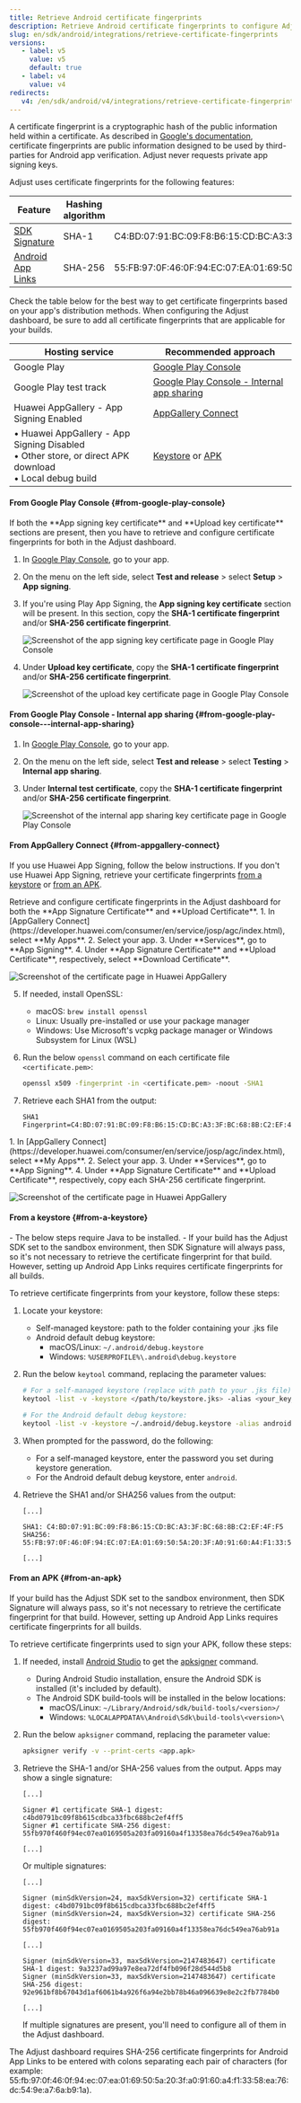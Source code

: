 ```yaml
---
title: Retrieve Android certificate fingerprints
description: Retrieve Android certificate fingerprints to configure Adjust features
slug: en/sdk/android/integrations/retrieve-certificate-fingerprints
versions:
   - label: v5
     value: v5
     default: true
   - label: v4
     value: v4
redirects:
   v4: /en/sdk/android/v4/integrations/retrieve-certificate-fingerprints
---
```


A certificate fingerprint is a cryptographic hash of the public information held within a certificate. As described in [Google's documentation](https://developer.android.com/studio/publish/app-signing#api-providers), certificate fingerprints are public information designed to be used by third-parties for Android app verification. Adjust never requests private app signing keys.

Adjust uses certificate fingerprints for the following features:

| Feature                                                                                              | Hashing algorithm | Example                                                                                         |
| ---------------------------------------------------------------------------------------------------- | ----------------- | ----------------------------------------------------------------------------------------------- |
| [SDK Signature](https://help.adjust.com/en/article/sdk-signature#add-signatures-in-the-adjust-suite) | SHA-1             | C4:BD:07:91:BC:09:F8:B6:15:CD:BC:A3:3F:BC:68:8B:C2:EF:4F:F5                                     |
| [Android App Links](https://help.adjust.com/en/article/set-up-android-app-links#set-up-in-appview)   | SHA-256           | 55:FB:97:0F:46:0F:94:EC:07:EA:01:69:50:5A:20:3F:A0:91:60:A4:F1:33:58:EA:76:DC:54:9E:A7:6A:B9:1A |

Check the table below for the best way to get certificate fingerprints based on your app's distribution methods. When configuring the Adjust dashboard, be sure to add all certificate fingerprints that are applicable for your builds.

| Hosting service                                                                                                  | Recommended approach                                                                           |
| ---------------------------------------------------------------------------------------------------------------- | ---------------------------------------------------------------------------------------------- |
| Google Play                                                                                                      | [Google Play Console](#from-google-play-console)                                               |
| Google Play test track                                                                                           | [Google Play Console - Internal app sharing](#from-google-play-console---internal-app-sharing) |
| Huawei AppGallery - App Signing Enabled                                                                          | [AppGallery Connect](#from-appgallery-connect)                                                 |
| • Huawei AppGallery - App Signing Disabled <br />• Other store, or direct APK download <br />• Local debug build | [Keystore](#from-a-keystore) or [APK](#from-an-apk)                                            |

#### From Google Play Console {#from-google-play-console}

<Callout type="note">
   If both the **App signing key certificate** and **Upload key certificate**
   sections are present, then you have to retrieve and configure certificate
   fingerprints for both in the Adjust dashboard.
</Callout>

1. In [Google Play Console](https://play.google.com/console), go to your app.
2. On the menu on the left side, select **Test and release** > select **Setup** > **App signing**.
3. If you're using Play App Signing, the **App signing key certificate** section will be present. In this section, copy the **SHA-1 certificate fingerprint** and/or **SHA-256 certificate fingerprint**.

   ![Screenshot of the app signing key certificate page in Google Play Console](@images/sig-v3/google-play-app-signing.png)

4. Under **Upload key certificate**, copy the **SHA-1 certificate fingerprint** and/or **SHA-256 certificate fingerprint**.

   ![Screenshot of the upload key certificate page in Google Play Console](@images/sig-v3/google-play-upload.png)

#### From Google Play Console - Internal app sharing {#from-google-play-console---internal-app-sharing}

1. In [Google Play Console](https://play.google.com/console), go to your app.
2. On the menu on the left side, select **Test and release** > select **Testing** > **Internal app sharing**.
3. Under **Internal test certificate**, copy the **SHA-1 certificate fingerprint** and/or **SHA-256 certificate fingerprint**.

   ![Screenshot of the internal app sharing key certificate page in Google Play Console](@images/sig-v3/google-play-internal-app-sharing.png)

#### From AppGallery Connect {#from-appgallery-connect}

If you use Huawei App Signing, follow the below instructions. If you don't use Huawei App Signing, retrieve your certificate fingerprints [from a keystore](#from-a-keystore) or [from an APK](#from-an-apk).

<Callout type="note">
   Retrieve and configure certificate fingerprints in the Adjust dashboard for
   both the **App Signature Certificate** and **Upload Certificate**.
</Callout>

<Tabs>
<Tab title="SHA-1" sync="sha-1">
1. In [AppGallery Connect](https://developer.huawei.com/consumer/en/service/josp/agc/index.html), select **My Apps**.
2. Select your app.
3. Under **Services**, go to **App Signing**.
4. Under **App Signature Certificate** and **Upload Certificate**, respectively, select **Download Certificate**.

![Screenshot of the certificate page in Huawei AppGallery](@images/sig-v3/huawei-sha1.png)

5. If needed, install OpenSSL:

   - macOS: `brew install openssl`
   - Linux: Usually pre-installed or use your package manager
   - Windows: Use Microsoft's vcpkg package manager or Windows Subsystem for Linux (WSL)

6. Run the below `openssl` command on each certificate file `<certificate.pem>`:

   ```bash
   openssl x509 -fingerprint -in <certificate.pem> -noout -SHA1
   ```

7. Retrieve each SHA1 from the output:

   ```
   SHA1 Fingerprint=C4:BD:07:91:BC:09:F8:B6:15:CD:BC:A3:3F:BC:68:8B:C2:EF:4F:F5
   ```

</Tab>
<Tab title="SHA-256" sync="sha-256">
1. In [AppGallery Connect](https://developer.huawei.com/consumer/en/service/josp/agc/index.html), select **My Apps**.
2. Select your app.
3. Under **Services**, go to **App Signing**.
4. Under **App Signature Certificate** and **Upload Certificate**, respectively, copy each SHA-256 certificate fingerprint.

![Screenshot of the certificate page in Huawei AppGallery](@images/sig-v3/huawei-sha256.png)

</Tab>
</Tabs>

#### From a keystore {#from-a-keystore}

<Callout type="note">
   - The below steps require Java to be installed.
   - If your build has the Adjust SDK set to the sandbox environment, then SDK Signature 
   will always pass, so it's not necessary to retrieve the certificate fingerprint for that 
   build. However, setting up Android App Links requires certificate fingerprints for all builds.
</Callout>

To retrieve certificate fingerprints from your keystore, follow these steps:

1. Locate your keystore:
   - Self-managed keystore: path to the folder containing your .jks file
   - Android default debug keystore:
      - macOS/Linux: `~/.android/debug.keystore`
      - Windows: `%USERPROFILE%\.android\debug.keystore`
2. Run the below `keytool` command, replacing the parameter values:

   ```bash
   # For a self-managed keystore (replace with path to your .jks file):
   keytool -list -v -keystore </path/to/keystore.jks> -alias <your_key_alias>

   # For the Android default debug keystore:
   keytool -list -v -keystore ~/.android/debug.keystore -alias androiddebugkey
   ```

3. When prompted for the password, do the following:
   - For a self-managed keystore, enter the password you set during keystore generation.
   - For the Android default debug keystore, enter `android`.
4. Retrieve the SHA1 and/or SHA256 values from the output:

   ```
   [...]

   SHA1: C4:BD:07:91:BC:09:F8:B6:15:CD:BC:A3:3F:BC:68:8B:C2:EF:4F:F5
   SHA256: 55:FB:97:0F:46:0F:94:EC:07:EA:01:69:50:5A:20:3F:A0:91:60:A4:F1:33:58:EA:76:DC:54:9E:A7:6A:B9:1A

   [...]
   ```

#### From an APK {#from-an-apk}

<Callout type="note">
   If your build has the Adjust SDK set to the sandbox environment, then SDK
   Signature will always pass, so it's not necessary to retrieve the certificate
   fingerprint for that build. However, setting up Android App Links requires
   certificate fingerprints for all builds.
</Callout>

To retrieve certificate fingerprints used to sign your APK, follow these steps:

1. If needed, install [Android Studio](https://developer.android.com/studio) to get the [apksigner](https://developer.android.com/tools/apksigner) command.
   - During Android Studio installation, ensure the Android SDK is installed (it's included by default).
   - The Android SDK build-tools will be installed in the below locations:
      - macOS/Linux: `~/Library/Android/sdk/build-tools/<version>/`
      - Windows: `%LOCALAPPDATA%\Android\Sdk\build-tools\<version>\`
2. Run the below `apksigner` command, replacing the parameter value:
   ```bash
   apksigner verify -v --print-certs <app.apk>
   ```
3. Retrieve the SHA-1 and/or SHA-256 values from the output. Apps may show a single signature:

   ```
   [...]

   Signer #1 certificate SHA-1 digest: c4bd0791bc09f8b615cdbca33fbc688bc2ef4ff5
   Signer #1 certificate SHA-256 digest: 55fb970f460f94ec07ea0169505a203fa09160a4f13358ea76dc549ea76ab91a

   [...]
   ```

   Or multiple signatures:

   ```
   [...]

   Signer (minSdkVersion=24, maxSdkVersion=32) certificate SHA-1 digest: c4bd0791bc09f8b615cdbca33fbc688bc2ef4ff5
   Signer (minSdkVersion=24, maxSdkVersion=32) certificate SHA-256 digest: 55fb970f460f94ec07ea0169505a203fa09160a4f13358ea76dc549ea76ab91a

   [...]

   Signer (minSdkVersion=33, maxSdkVersion=2147483647) certificate SHA-1 digest: 9a3237ad99a97e8ea72df4fb096f28d544d5b8
   Signer (minSdkVersion=33, maxSdkVersion=2147483647) certificate SHA-256 digest: 92e961bf8b67043d1af6061b4a926f6a94e2bb78b46a096639e8e2c2fb7784b0

   [...]
   ```

   If multiple signatures are present, you'll need to configure all of them in the Adjust dashboard.

<Callout type="note">
   The Adjust dashboard requires SHA-256 certificate fingerprints for Android
   App Links to be entered with colons separating each pair of characters (for
   example:
   55:fb:97:0f:46:0f:94:ec:07:ea:01:69:50:5a:20:3f:a0:91:60:a4:f1:33:58:ea:76:dc:54:9e:a7:6a:b9:1a).
</Callout>
